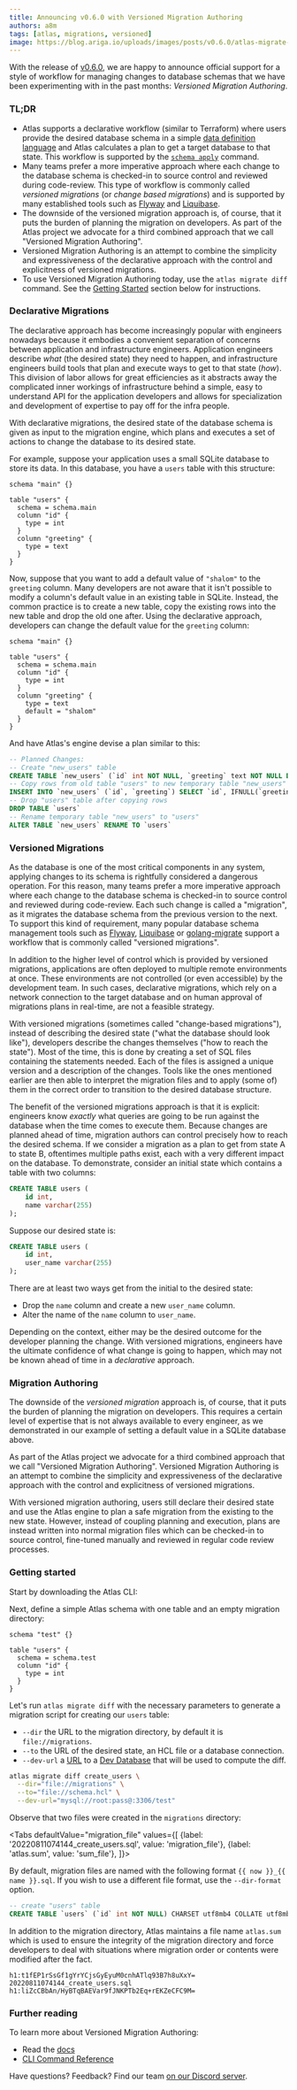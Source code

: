 ```yaml
---
title: Announcing v0.6.0 with Versioned Migration Authoring
authors: a8m
tags: [atlas, migrations, versioned]
image: https://blog.ariga.io/uploads/images/posts/v0.6.0/atlas-migrate-diff.png
---
```



With the release of [v0.6.0](https://github.com/anthony-bible/atlas/releases/tag/v0.6.0), we are
happy to announce official support for a style of workflow for managing changes to database
schemas that we have been experimenting with in the past months: _Versioned Migration Authoring_.

### TL;DR

* Atlas supports a declarative workflow (similar to Terraform) where users provide the 
 desired database schema in a simple [data definition language](https://atlasgo.io/atlas-schema/sql-resources)
 and Atlas calculates a plan to get a target database to that state. This workflow
 is supported by the [`schema apply`](https://atlasgo.io/declarative/apply) command.
* Many teams prefer a more imperative approach where each change to the database schema 
 is checked-in to source control and reviewed during code-review. This type of workflow
 is commonly called _versioned migrations_ (or _change based migrations_) and is supported by many established tools such
 as [Flyway](https://flyway.org) and [Liquibase](https://liquibase.org).
* The downside of the versioned migration approach is, of course, that it puts the burden of 
 planning the migration on developers. As part of the Atlas project we advocate for 
a third combined approach that we call "Versioned Migration Authoring". 
* Versioned Migration Authoring is an attempt to combine the simplicity and 
 expressiveness of the declarative approach with the control and explicitness of versioned migrations.
* To use Versioned Migration Authoring today, use the `atlas migrate diff` command. See
  the [Getting Started](#getting-started) section below for instructions. 

### Declarative Migrations

The declarative approach has become increasingly popular with engineers nowadays because it embodies
a convenient separation of concerns between application and infrastructure engineers.
Application engineers describe _what_ (the desired state) they need to happen, and
infrastructure engineers build tools that plan and execute ways to get to that state (_how_).
This division of labor allows for great efficiencies as it abstracts away the complicated
inner workings of infrastructure behind a simple, easy to understand API for the application
developers and allows for specialization and development of expertise to pay off for the
infra people.

With declarative migrations, the desired state of the database schema is given
as input to the migration engine, which plans and executes a set of actions to
change the database to its desired state.

For example, suppose your application uses a small SQLite database to store its data.
In this database, you have a `users` table with this structure:
```hcl
schema "main" {}

table "users" {
  schema = schema.main
  column "id" {
    type = int
  }
  column "greeting" {
    type = text
  }
}
```

Now, suppose that you want to add a default value of `"shalom"` to the `greeting`
column. Many developers are not aware that it isn't possible to modify a column's
default value in an existing table in SQLite. Instead, the common practice is to
create a new table, copy the existing rows into the new table and drop the old one
after. Using the declarative approach, developers can change the default value for
the `greeting` column:

```hcl {10}
schema "main" {}

table "users" {
  schema = schema.main
  column "id" {
    type = int
  }
  column "greeting" {
    type = text
    default = "shalom"
  }
}
```
And have Atlas's engine devise a plan similar to this:
```sql
-- Planned Changes:
-- Create "new_users" table
CREATE TABLE `new_users` (`id` int NOT NULL, `greeting` text NOT NULL DEFAULT 'shalom')
-- Copy rows from old table "users" to new temporary table "new_users"
INSERT INTO `new_users` (`id`, `greeting`) SELECT `id`, IFNULL(`greeting`, 'shalom') AS `greeting` FROM `users`
-- Drop "users" table after copying rows
DROP TABLE `users`
-- Rename temporary table "new_users" to "users"
ALTER TABLE `new_users` RENAME TO `users`
```

### Versioned Migrations

As the database is one of the most critical components in any system, applying changes
to its schema is rightfully considered a dangerous operation. For this reason, many teams
prefer a more imperative approach where each change to the database schema is checked-in
to source control and reviewed during code-review. Each such change
is called a "migration", as it migrates the database schema from the previous version to
the next. To support this kind of requirement, many popular database schema management
tools such as [Flyway](https://flywaydb.org/), [Liquibase](https://liquibase.org/) or
[golang-migrate](https://github.com/golang-migrate/migrate) support a workflow that
is commonly called "versioned migrations".

In addition to the higher level of control which is provided by versioned migrations,
applications are often deployed to multiple remote environments at once. These environments
are not controlled (or even accessible) by the development team. In such cases, declarative migrations,
which rely on a network connection to the target database and on human
approval of migrations plans in real-time, are not a feasible strategy.

With versioned migrations (sometimes called "change-based migrations"), instead of describing
the desired state ("what the database should look like"), developers describe the changes themselves
("how to reach the state"). Most of the time, this is done by creating a set of SQL files
containing the statements needed. Each of the files is assigned a unique version and a
description of the changes. Tools like the ones mentioned earlier are then able to
interpret the migration files and to apply (some of) them in the correct order to
transition to the desired database structure.

The benefit of the versioned migrations approach is that it is explicit: engineers
know _exactly_ what queries are going to be run against the database when the time
comes to execute them. Because changes are planned ahead of time, migration authors
can control precisely how to reach the desired schema. If we consider a migration as
a plan to get from state A to state B, oftentimes multiple paths exist, each with a
very different impact on the database. To demonstrate, consider an initial state which
contains a table with two columns:

```sql
CREATE TABLE users (
    id int,
    name varchar(255)
);
```
Suppose our desired state is:
```sql
CREATE TABLE users (
    id int,
    user_name varchar(255)
);
```
There are at least two ways get from the initial to the desired state:
* Drop the `name` column and create a new `user_name` column.
* Alter the name of the `name` column to `user_name`.

Depending on the context, either may be the desired outcome for the developer
planning the change. With versioned migrations, engineers have the ultimate confidence
of what change is going to happen, which may not be known ahead of time in a _declarative_
approach.

### Migration Authoring

The downside of the _versioned migration_ approach is, of course, that it puts the
burden of planning the migration on developers. This requires a certain level
of expertise that is not always available to every engineer, as we demonstrated
in our example of setting a default value in a SQLite database above.

As part of the Atlas project we advocate for a third combined approach that we call
"Versioned Migration Authoring". Versioned Migration Authoring is an attempt to combine
the simplicity and expressiveness of the declarative approach with the control and
explicitness of versioned migrations.

With versioned migration authoring, users still declare their desired state and use
the Atlas engine to plan a safe migration from the existing to the new state.
However, instead of coupling planning and execution, plans are instead written
into normal migration files which can be checked-in to source control, fine-tuned manually and
reviewed in regular code review processes.

### Getting started

Start by downloading the Atlas CLI:

<InstallationInstructions />

Next, define a simple Atlas schema with one table and an empty migration directory:

```hcl title="schema.hcl"
schema "test" {}

table "users" {
  schema = schema.test
  column "id" {
    type = int
  }
}
```

Let's run `atlas migrate diff` with the necessary parameters to generate a migration script for
creating our `users` table:

* `--dir` the URL to the migration directory, by default it is `file://migrations`.
* `--to` the URL of the desired state, an HCL file or a database connection.
* `--dev-url` a [URL](/concepts/url) to a [Dev Database](/concepts/dev-database) that will be used to compute the diff.

```bash
atlas migrate diff create_users \
  --dir="file://migrations" \
  --to="file://schema.hcl" \
  --dev-url="mysql://root:pass@:3306/test"
```

Observe that two files were created in the `migrations` directory:

<Tabs
defaultValue="migration_file"
values={[
{label: '20220811074144_create_users.sql', value: 'migration_file'},
{label: 'atlas.sum', value: 'sum_file'},
]}>
<TabItem value="migration_file">

By default, migration files are named with the following format `{{ now }}_{{ name }}.sql`.
If you wish to use a different file format, use the `--dir-format` option.

```sql
-- create "users" table
CREATE TABLE `users` (`id` int NOT NULL) CHARSET utf8mb4 COLLATE utf8mb4_0900_ai_ci;
```

</TabItem>
<TabItem value="sum_file">

In addition to the migration directory, Atlas maintains a file name `atlas.sum` which is used
to ensure the integrity of the migration directory and force developers to deal with situations
where migration order or contents were modified after the fact.

```text
h1:t1fEP1rSsGf1gYrYCjsGyEyuM0cnhATlq93B7h8uXxY=
20220811074144_create_users.sql h1:liZcCBbAn/HyBTqBAEVar9fJNKPTb2Eq+rEKZeCFC9M=
```

</TabItem>
</Tabs>

### Further reading

To learn more about Versioned Migration Authoring:
* Read the [docs](/versioned/diff)
* [CLI Command Reference](/cli-reference#atlas-migrate-diff)

Have questions? Feedback? Find our team [on our Discord server](https://discord.gg/zZ6sWVg6NT).
